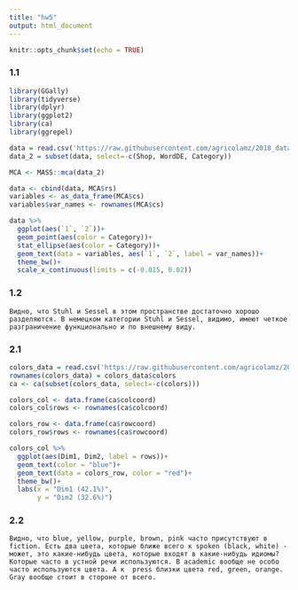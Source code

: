 ```yaml
---
title: "hw5"
output: html_document
---
```


```r
knitr::opts_chunk$set(echo = TRUE)
```
### 1.1
```r
library(GGally)
library(tidyverse)
library(dplyr)
library(ggplot2)
library(ca)
library(ggrepel)

data = read.csv('https://raw.githubusercontent.com/agricolamz/2018_data_analysis_for_linguists/master/data/students/Lera-Z/hw5_CA_MCA/hw5_chairs.csv')
data_2 = subset(data, select=-c(Shop, WordDE, Category))

MCA <- MASS::mca(data_2)

data <- cbind(data, MCA$rs)
variables <- as_data_frame(MCA$cs)
variables$var_names <- rownames(MCA$cs)

data %>% 
  ggplot(aes(`1`, `2`))+
  geom_point(aes(color = Category))+
  stat_ellipse(aes(color = Category))+
  geom_text(data = variables, aes(`1`, `2`, label = var_names))+
  theme_bw()+
  scale_x_continuous(limits = c(-0.015, 0.02))
```
### 1.2
```
Видно, что Stuhl и Sessel в этом пространстве достаточно хорошо разделяются. В немецком категории Stuhl и Sessel, видимо, имеют четкое разграничение функционально и по внешнему виду.
```
### 2.1
```r
colors_data = read.csv('https://raw.githubusercontent.com/agricolamz/2018_data_analysis_for_linguists/master/data/students/Lera-Z/hw5_CA_MCA/hw5_colreg.csv')
rownames(colors_data) = colors_data$colors
ca <- ca(subset(colors_data, select=-c(colors)))

colors_col <- data.frame(ca$colcoord)
colors_col$rows <- rownames(ca$colcoord)

colors_row <- data.frame(ca$rowcoord)
colors_row$rows <- rownames(ca$rowcoord)

colors_col %>% 
  ggplot(aes(Dim1, Dim2, label = rows))+
  geom_text(color = "blue")+
  geom_text(data = colors_row, color = "red")+
  theme_bw()+
  labs(x = "Dim1 (42.1%)",
       y = "Dim2 (32.6%)")
```

### 2.2
```
Видно, что blue, yellow, purple, brown, pink часто присутствуют в fiction. Есть два цвета, которые ближе всего к spoken (black, white) - может, это какие-нибудь цвета, которые входят в какие-нибудь идиомы? Которые часто в устной речи используются. В academic вообще не особо часто используются цвета. А к  press близки цвета red, green, orange. Gray вообще стоит в стороне от всего.  
```